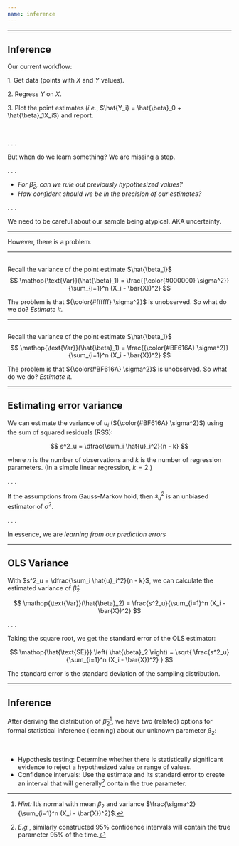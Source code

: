 ```yaml
---
name: inference
---
```


---

## Inference

Our current workflow:

[1.]{.note} Get data (points with $X$ and $Y$ values).

[2.]{.note} Regress $Y$ on $X$.

[3.]{.note} Plot the [point estimates]{.note} (*i.e.*, $\hat{Y_i} = \hat{\beta}_0 + \hat{\beta}_1X_i$) and report.

<br>

. . .

But when do we [learn something?]{.note} [We are missing a step.]{.fragment}

. . .

- _For $\hat{\beta}_2$, can we rule out previously hypothesized values?_
- _How confident should we be in the precision of our estimates?_

. . .

We need to be careful about our sample being atypical. [AKA uncertainty.]{.fragment .note}

---

::: {.vertical-center}
However, there is a [problem]{.hi-red}.
:::

---

## {data-visibility="uncounted"}

::: {.vertical-center}
Recall the variance of the [point estimate]{.note} $\hat{\beta_1}$
$$
\mathop{\text{Var}}(\hat{\beta}_1) = \frac{{\color{#000000} \sigma^2}}{\sum_{i=1}^n (X_i - \bar{X})^2}
$$

[The problem is that ${\color{#ffffff} \sigma^2}$ is unobserved. So what do we do? _Estimate it._]{.white}

:::

---

## {data-visibility="uncounted"}

::: {.vertical-center}
Recall the variance of the [point estimate]{.note} $\hat{\beta_1}$
$$
\mathop{\text{Var}}(\hat{\beta}_1) = \frac{{\color{#BF616A} \sigma^2}}{\sum_{i=1}^n (X_i - \bar{X})^2}
$$

The problem is that ${\color{#BF616A} \sigma^2}$ is unobserved. [So what do we do?]{.note .fragment} [_Estimate it._]{.fragment .note}

:::

---

## Estimating error variance

We can estimate the variance of $u_i$ (${\color{#BF616A} \sigma^2}$) using the sum of squared residuals ([RSS]{.hi-orange}):

$$
s^2_u = \dfrac{\sum_i \hat{u}_i^2}{n - k}
$$

where $n$ is the number of observations and $k$ is the number of regression parameters. [(In a simple linear regression, $k=2$.)]{.fragment}

. . .

If the assumptions from [Gauss-Markov]{.note} hold, then $s^2_u$ is an unbiased estimator of $\sigma^2$.

. . .

In essence, we are _learning from our prediction errors_

---

## OLS Variance

With $s^2_u = \dfrac{\sum_i \hat{u}_i^2}{n - k}$, we can calculate the [estimated variance]{.note} of $\hat{\beta}_2$

$$
\mathop{\text{Var}}(\hat{\beta}_2) = \frac{s^2_u}{\sum_{i=1}^n (X_i - \bar{X})^2}
$$

. . .

Taking the square root, we get the [standard error]{.note} of the OLS estimator:

$$
\mathop{\hat{\text{SE}}} \left( \hat{\beta}_2 \right) = \sqrt{ \frac{s^2_u}{\sum_{i=1}^n (X_i - \bar{X})^2} }
$$

The [standard error]{.note} is the [standard deviation]{.hi} of the [sampling distribution.]{.note}


---

## Inference

After deriving the distribution of $\hat{\beta}_2$^[*Hint:* It's normal with mean $\beta_2$ and variance $\frac{\sigma^2}{\sum_{i=1}^n (X_i - \bar{X})^2}$.], we have two (related) options for formal statistical inference (learning) about our unknown parameter $\beta_2$:

<br>

- [Hypothesis testing:]{.hi} Determine whether there is statistically significant evidence to reject a hypothesized value or range of values.
- [Confidence intervals:]{.hi} Use the estimate and its standard error to create an interval that will generally^[_E.g._, similarly constructed 95% confidence intervals will contain the true parameter 95% of the time.] contain the true parameter.


